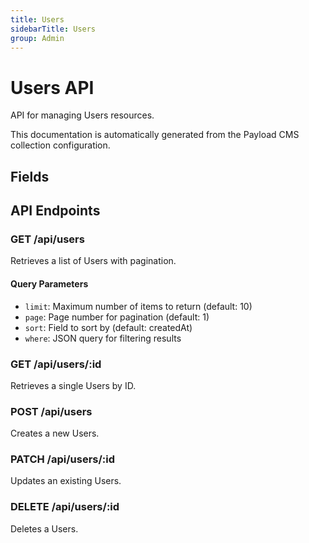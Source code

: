 ```yaml
---
title: Users
sidebarTitle: Users
group: Admin
---
```



# Users API

API for managing Users resources.

<Callout type="info">
  This documentation is automatically generated from the Payload CMS collection configuration.
</Callout>


## Fields

<TSDoc code="interface Users {
  roles?: string[];
}" />




## API Endpoints

### GET /api/users
Retrieves a list of Users with pagination.

#### Query Parameters
- `limit`: Maximum number of items to return (default: 10)
- `page`: Page number for pagination (default: 1)
- `sort`: Field to sort by (default: createdAt)
- `where`: JSON query for filtering results

### GET /api/users/:id
Retrieves a single Users by ID.

### POST /api/users
Creates a new Users.

### PATCH /api/users/:id
Updates an existing Users.

### DELETE /api/users/:id
Deletes a Users.

